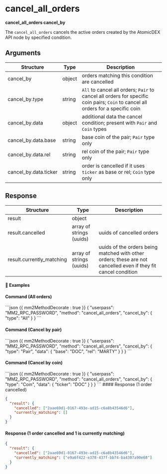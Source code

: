
# cancel\_all\_orders

**cancel\_all\_orders cancel\_by**

The `cancel_all_orders` cancels the active orders created by the AtomicDEX API node by specified condition.

## Arguments

| Structure              | Type   | Description                                                                                                                      |
| ---------------------- | ------ | -------------------------------------------------------------------------------------------------------------------------------- |
| cancel\_by             | object | orders matching this condition are cancelled                                                                                     |
| cancel\_by.type        | string | `All` to cancel all orders; `Pair` to cancel all orders for specific coin pairs; `Coin` to cancel all orders for a specific coin |
| cancel\_by.data        | object | additional data the cancel condition; present with `Pair` and `Coin` types                                                       |
| cancel\_by.data.base   | string | base coin of the pair; `Pair` type only                                                                                          |
| cancel\_by.data.rel    | string | rel coin of the pair; `Pair` type only                                                                                           |
| cancel\_by.data.ticker | string | order is cancelled if it uses `ticker` as base or rel; `Coin` type only                                                          |

## Response

| Structure                  | Type                     | Description                                                                                                    |
| -------------------------- | ------------------------ | -------------------------------------------------------------------------------------------------------------- |
| result                     | object                   |                                                                                                                |
| result.cancelled           | array of strings (uuids) | uuids of cancelled orders                                                                                      |
| result.currently\_matching | array of strings (uuids) | uuids of the orders being matched with other orders; these are not cancelled even if they fit cancel condition |

#### 📌 Examples

#### Command (All orders)

<CodeGroup title="" tag="POST" label="cancel_all_orders">
  ```json {{ mm2MethodDecorate : true }}
  {
    "userpass": "MM2_RPC_PASSWORD",
    "method": "cancel_all_orders",
    "cancel_by": {
      "type": "All"
    }
  }
  ```
</CodeGroup>

#### Command (Cancel by pair)

<CodeGroup title="" tag="POST" label="cancel_all_orders">
  ```json {{ mm2MethodDecorate : true }}
  {
    "userpass": "MM2_RPC_PASSWORD",
    "method": "cancel_all_orders",
    "cancel_by": {
      "type": "Pair",
      "data": {
        "base": "DOC",
        "rel": "MARTY"
      }
    }
  }
  ```
</CodeGroup>

#### Command (Cancel by coin)

<CodeGroup title="" tag="POST" label="cancel_all_orders">
  ```json {{ mm2MethodDecorate : true }}
  {
    "userpass": "MM2_RPC_PASSWORD",
    "method": "cancel_all_orders",
    "cancel_by": {
      "type": "Coin",
      "data": {
        "ticker": "DOC"
      }
    }
  }
  ```
</CodeGroup>

<CollapsibleSection expandedText="Hide Response" collapsedText="Show Response">
  #### Response (1 order cancelled)

  ```json
  {
    "result": {
      "cancelled": ["2aae69d1-0167-493e-ad15-c6a8b43546d6"],
      "currently_matching": []
    }
  }
  ```

  #### Response (1 order cancelled and 1 is currently matching)

  ```json
  {
    "result": {
      "cancelled": ["2aae69d1-0167-493e-ad15-c6a8b43546d6"],
      "currently_matching": ["e9a6f422-e378-437f-bb74-ba4307a90e68"]
    }
  }
  ```
</CollapsibleSection>
